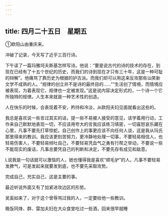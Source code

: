 ```yaml
---
---
---
```

title: 四月二十五日　星期五
---




①欧阳山由重庆来。



冲破了记录，今天写了近乎三百行诗。

下午读了一篇玛雅坷夫斯基怎样写诗。他说：“要是说古代的诗的技术的存在，到现在已经有了十五个世纪的历史，而我们的诗到现在才只有三十年，这是一种可耻的辩解”。他痛骂了靠历史为根据的护古派。而我们却可以用这来反攻那些汕笑新文学不成熟的人。“规律的创立并不是诗的最终目的……”“生活创了情境，而情境应被表现，为着表现它，规律也一定被发现。”这是说内容决定形式的，一个诗一个它所独特的规律。人生本来就是一种艺术性的创造。

人在快乐的时候，会表现着不安，矜持和冷淡，从欧阳夫妇见面就看出这些的。

我总是喜欢说一些言过其实的话，提一些不易被人接受的意见，该学着用行动，工作来自己默默地表现一切，不应该用夸大的言我应该练习填密，一切喜怒哀乐藏在心里，凡事不要先打草惊蛇。自己创作上的事更应该不向任何人谈，这是我从玛氏那里得来的教训。我应该更刻苦努力，更冷静地处理一切事，不要轻易相信人，也轻易伤害人，不要轻易倾吐自己，不要轻易凭血气之勇有行帮之举动，不要说一些不能现实的废话，凡事总要凭自己的判断和决定，不要先存有成见和敌意。

L说我是一句话就可以激恼的人，她也懂得我是喜欢“顺毛驴”的人。凡事不要轻易发脾气，可是发起来就要发到底，也不要先采取攻势。

完成自己，充实自己，这是主要的事。

最近听说外面又有了加紧进攻边区的形势。

吴奚如来了，对于这个曾辱骂过我的人，一定要给他一些教训。

晚饭同烽、群、雷加夫妇在大众食堂吃过一些酒，回来很早就睡